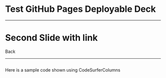 

# Test GitHub Pages Deployable Deck

---

# Second Slide with link

<Link to="0">Back</Link>

---

<CodeSurferColumns>

<Step title="Third Slide with CodeSurfer">

```jsx file=./samples/Sample.js

```

Here is a sample code shown using CodeSurferColumns

</Step>

</CodeSurferColumns>
